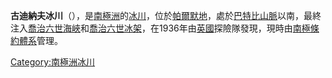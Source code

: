 {{coord|72|0|S|66|40|W|source:GNIS|display=title}}

'''古迪納夫冰川'''（{{lang-en|Goodenough Glacier}}），是[[南極洲|南極洲]]的[[冰川|冰川]]，位於[[帕爾默地|帕爾默地]]，處於[[巴特比山脈|巴特比山脈]]以南，最終注入[[喬治六世海峽|喬治六世海峽]]和[[喬治六世冰架|喬治六世冰架]]，在1936年由[[英國|英國]]探險隊發現，現時由[[南極條約體系|南極條約體系]]管理。

{{Antarctica-geo-stub}}
[[Category:南極洲冰川|Category:南極洲冰川]]